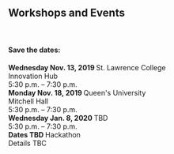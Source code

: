 
<h2> Workshops and Events </h2>
<br />
<h4>Save the dates:</h4>

<Card body outline color="info">
<CardTitle><strong> Wednesday Nov. 13, 2019 </strong></CardTitle>

<CardText>
St. Lawrence College <br/>
Innovation Hub <br />
5:30 p.m. – 7:30 p.m.
</CardText></Card> 

<br />
<Card body outline color="info">
<CardTitle><strong> Monday Nov. 18, 2019 </strong></CardTitle>

<CardText>
Queen's University <br/>
Mitchell Hall  <br/>
5:30 p.m. – 7:30 p.m.
</CardText></Card>

<br />

<Card body outline color="info">
<CardTitle><strong> Wednesday Jan. 8, 2020 </strong></CardTitle>

<CardText>
TBD  <br/>
5:30 p.m. – 7:30 p.m.
</CardText></Card>

<br />

<Card body outline color="info">
<CardTitle><strong> Dates TBD </strong></CardTitle>

<CardText>
Hackathon <br/>
Details TBC
</CardText></Card>
 
